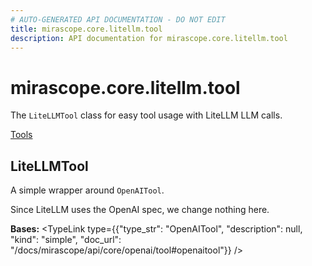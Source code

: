 ```yaml
---
# AUTO-GENERATED API DOCUMENTATION - DO NOT EDIT
title: mirascope.core.litellm.tool
description: API documentation for mirascope.core.litellm.tool
---
```


# mirascope.core.litellm.tool

The `LiteLLMTool` class for easy tool usage with LiteLLM LLM calls.

<Info title="Usage">

[Tools](/docs/mirascope/learn/tools)

</Info>

## <ApiType type="Class" path="core/litellm/tool" symbolName="LiteLLMTool" /> LiteLLMTool

A simple wrapper around `OpenAITool`.

Since LiteLLM uses the OpenAI spec, we change nothing here.

**Bases:** 
<TypeLink type={{"type_str": "OpenAITool", "description": null, "kind": "simple", "doc_url": "/docs/mirascope/api/core/openai/tool#openaitool"}} />


